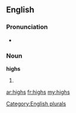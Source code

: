 ==English==

===Pronunciation===
* {{rhymes|aɪz}}

===Noun===
'''highs'''

# {{plural of|[[high]]}}

[[Category:English plurals]]

[[ar:highs]]
[[fr:highs]]
[[my:highs]]